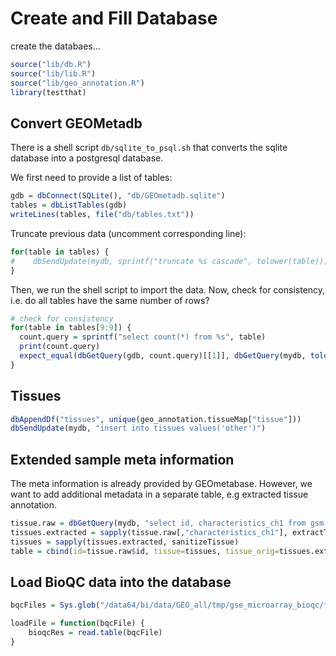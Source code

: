 Create and Fill Database
========================================================

create the databaes... 

```r
source("lib/db.R")
source("lib/lib.R")
source("lib/geo_annotation.R")
library(testthat)
```

## Convert GEOMetadb
There is a shell script `db/sqlite_to_psql.sh` that converts the sqlite database into a postgresql database. 

We first need to provide a list of tables: 
```r
gdb = dbConnect(SQLite(), "db/GEOmetadb.sqlite")
tables = dbListTables(gdb)
writeLines(tables, file("db/tables.txt"))
```

Truncate previous data (uncomment corresponding line): 
```r
for(table in tables) {
#    dbSendUpdate(mydb, sprintf("truncate %s cascade", tolower(table)))
}
```

Then, we run the shell script to import the data.
Now, check for consistency, i.e. do all tables have the same number of rows? 
```r
# check for consistency 
for(table in tables[9:9]) {
  count.query = sprintf("select count(*) from %s", table)
  print(count.query)
  expect_equal(dbGetQuery(gdb, count.query)[[1]], dbGetQuery(mydb, tolower(count.query))[[1]])
}
```

## Tissues
```r
dbAppendDf("tissues", unique(geo_annotation.tissueMap["tissue"]))
dbSendUpdate(mydb, "insert into tissues values('other')")
```

## Extended sample meta information
The meta information is already provided by GEOmetabase. However, we want to add additional metadata 
in a separate table, e.g extracted tissue annotation. 
```r
tissue.raw = dbGetQuery(mydb, "select id, characteristics_ch1 from gsm where characteristics_ch1 like '%tissue: %'")
tissues.extracted = sapply(tissue.raw[,"characteristics_ch1"], extractTissue)
tissues = sapply(tissues.extracted, sanitizeTissue)
table = cbind(id=tissue.raw$id, tissue=tissues, tissue_orig=tissues.extracted )
```

## Load BioQC data into the database
```r
bqcFiles = Sys.glob("/data64/bi/data/GEO_all/tmp/gse_microarray_bioqc/*_bioqc_res.tab")

loadFile = function(bqcFile) { 
    bioqcRes = read.table(bqcFile)
}


```

